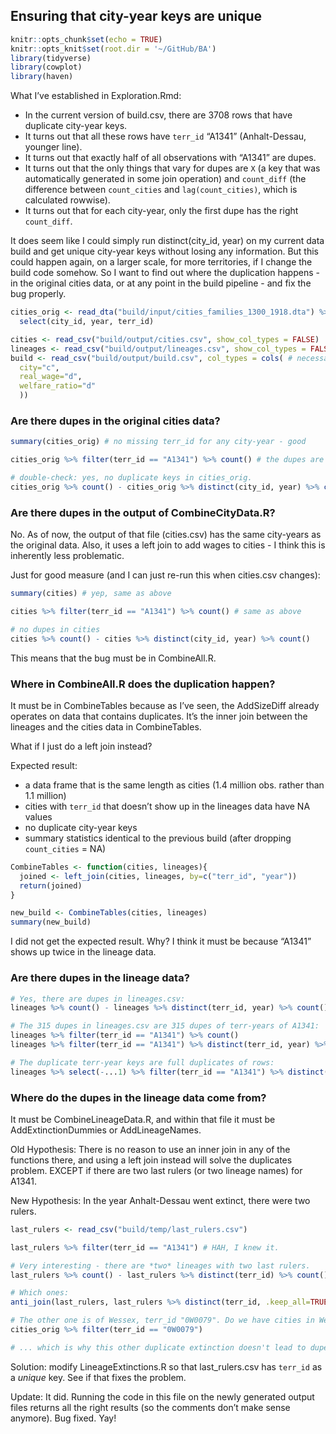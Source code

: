 ## Ensuring that city-year keys are unique

```r
knitr::opts_chunk$set(echo = TRUE)
knitr::opts_knit$set(root.dir = '~/GitHub/BA')
library(tidyverse)
library(cowplot)
library(haven)
```

What I've established in Exploration.Rmd:

- In the current version of build.csv, there are 3708 rows that have duplicate city-year keys.
- It turns out that all these rows have `terr_id` "A1341" (Anhalt-Dessau, younger line).
- It turns out that exactly half of all observations with "A1341" are dupes.
- It turns out that the only things that vary for dupes are `X` (a key that was automatically generated in some join operation) and `count_diff` (the difference between `count_cities` and `lag(count_cities)`, which is calculated rowwise).
- It turns out that for each city-year, only the first dupe has the right `count_diff`.

It does seem like I could simply run distinct(city_id, year) on my current data build and get unique city-year keys without losing any information. But this could happen again, on a larger scale, for more territories, if I change the build code somehow. So I want to find out where the duplication happens - in the original cities data, or at any point in the build pipeline - and fix the bug properly.

```r
cities_orig <- read_dta("build/input/cities_families_1300_1918.dta") %>% 
  select(city_id, year, terr_id)

cities <- read_csv("build/output/cities.csv", show_col_types = FALSE)
lineages <- read_csv("build/output/lineages.csv", show_col_types = FALSE)
build <- read_csv("build/output/build.csv", col_types = cols( # necessary because first 1000 are NA
  city="c", 
  real_wage="d", 
  welfare_ratio="d"
  ))
```

### Are there dupes in the original cities data?

```r
summary(cities_orig) # no missing terr_id for any city-year - good

cities_orig %>% filter(terr_id == "A1341") %>% count() # the dupes are not in the original file!

# double-check: yes, no duplicate keys in cities_orig.
cities_orig %>% count() - cities_orig %>% distinct(city_id, year) %>% count()
```

### Are there dupes in the output of CombineCityData.R?

No. As of now, the output of that file (cities.csv) has the same city-years as the original data. Also, it uses a left join to add wages to cities - I think this is inherently less problematic.

Just for good measure (and I can just re-run this when cities.csv changes):

```r
summary(cities) # yep, same as above

cities %>% filter(terr_id == "A1341") %>% count() # same as above

# no dupes in cities
cities %>% count() - cities %>% distinct(city_id, year) %>% count()
```

This means that the bug must be in CombineAll.R.

### Where in CombineAll.R does the duplication happen?

It must be in CombineTables because as I've seen, the AddSizeDiff already operates on data that contains duplicates. It's the inner join between the lineages and the cities data in CombineTables.

What if I just do a left join instead? 

Expected result:

- a data frame that is the same length as cities (1.4 million obs. rather than 1.1 million)
- cities with `terr_id` that doesn't show up in the lineages data have NA values
- no duplicate city-year keys
- summary statistics identical to the previous build (after dropping `count_cities` = NA)

```r
CombineTables <- function(cities, lineages){
  joined <- left_join(cities, lineages, by=c("terr_id", "year")) 
  return(joined)
}

new_build <- CombineTables(cities, lineages)
summary(new_build)
```

I did not get the expected result. Why?
I think it must be because "A1341" shows up twice in the lineage data.

### Are there dupes in the lineage data?

```r
# Yes, there are dupes in lineages.csv:
lineages %>% count() - lineages %>% distinct(terr_id, year) %>% count()

# The 315 dupes in lineages.csv are 315 dupes of terr-years of A1341:
lineages %>% filter(terr_id == "A1341") %>% count()
lineages %>% filter(terr_id == "A1341") %>% distinct(terr_id, year) %>% count()

# The duplicate terr-year keys are full duplicates of rows:
lineages %>% select(-...1) %>% filter(terr_id == "A1341") %>% distinct() %>% count()
```

### Where do the dupes in the lineage data come from?

It must be CombineLineageData.R, and within that file it must be AddExtinctionDummies or AddLineageNames.

Old Hypothesis:
There is no reason to use an inner join in any of the functions there, and using a left join instead will solve the duplicates problem. EXCEPT if there are two last rulers (or two lineage names) for A1341.

New Hypothesis:
In the year Anhalt-Dessau went extinct, there were two rulers.

```r
last_rulers <- read_csv("build/temp/last_rulers.csv")

last_rulers %>% filter(terr_id == "A1341") # HAH, I knew it.

# Very interesting - there are *two* lineages with two last rulers.
last_rulers %>% count() - last_rulers %>% distinct(terr_id) %>% count()

# Which ones:
anti_join(last_rulers, last_rulers %>% distinct(terr_id, .keep_all=TRUE), by="...1")

# The other one is of Wessex, terr_id "0W0079". Do we have cities in Wessex? No...
cities_orig %>% filter(terr_id == "0W0079")

# ... which is why this other duplicate extinction doesn't lead to dupes in the build.
```

Solution: modify LineageExtinctions.R so that last_rulers.csv has `terr_id` as a *unique* key. See if that fixes the problem.

Update: It did. Running the code in this file on the newly generated output files returns all the right results (so the comments don't make sense anymore). Bug fixed. Yay!

